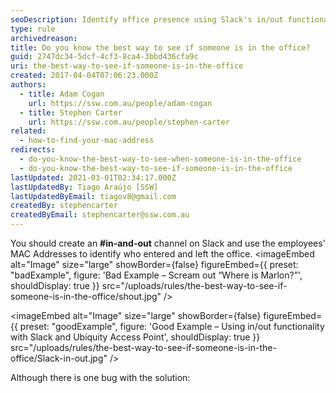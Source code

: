 ```yaml
---
seoDescription: Identify office presence using Slack's in/out functionality and Ubiquity Access Point's MAC address tracking.
type: rule
archivedreason:
title: Do you know the best way to see if someone is in the office?
guid: 2747dc34-5dcf-4cf3-8ca4-3bbd436cfa9c
uri: the-best-way-to-see-if-someone-is-in-the-office
created: 2017-04-04T07:06:23.000Z
authors:
  - title: Adam Cogan
    url: https://ssw.com.au/people/adam-cogan
  - title: Stephen Carter
    url: https://ssw.com.au/people/stephen-carter
related:
  - how-to-find-your-mac-address
redirects:
  - do-you-know-the-best-way-to-see-when-someone-is-in-the-office
  - do-you-know-the-best-way-to-see-if-someone-is-in-the-office
lastUpdated: 2021-03-01T02:34:17.000Z
lastUpdatedBy: Tiago Araújo [SSW]
lastUpdatedByEmail: tiagov8@gmail.com
createdBy: stephencarter
createdByEmail: stephencarter@ssw.com.au
---
```


You should create an **#in-and-out** channel on Slack and use the employees' MAC Addresses to identify who entered and left the office.
<imageEmbed
  alt="Image"
  size="large"
  showBorder={false}
  figureEmbed={{
    preset: "badExample",
    figure: 'Bad Example – Scream out “Where is Marlon?”',
    shouldDisplay: true
  }}
  src="/uploads/rules/the-best-way-to-see-if-someone-is-in-the-office/shout.jpg"
/>

<imageEmbed
  alt="Image"
  size="large"
  showBorder={false}
  figureEmbed={{
    preset: "goodExample",
    figure: 'Good Example – Using in/out functionality with Slack and Ubiquity Access Point',
    shouldDisplay: true
  }}
  src="/uploads/rules/the-best-way-to-see-if-someone-is-in-the-office/Slack-in-out.jpg"
/>

Although there is one bug with the solution:

<youtubeEmbed url="https://www.youtube.com/embed/F5CPH03WPMU" description="Figure: Ubiquity Access Point Bug" />
